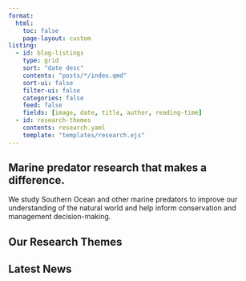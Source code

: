```yaml
---
format:
  html:
    toc: false
    page-layout: custom
listing:
  - id: blog-listings
    type: grid
    sort: "date desc"
    contents: "posts/*/index.qmd"
    sort-ui: false
    filter-ui: false
    categories: false
    feed: false
    fields: [image, date, title, author, reading-time]
  - id: research-themes
    contents: research.yaml
    template: "templates/research.ejs"
---
```


::: {.grid .hero-container style="padding-top: 0;"}
::: {.hero-text .g-start-2 .g-col-10 .g-start-md-2 .g-col-md-8 .g-start-xl-7 .g-col-xl-5 }
# Marine predator research that makes a difference.

We study Southern Ocean and other marine predators to improve our understanding of the natural world and help inform conservation and management decision-making.
:::
:::

::: g-col-12
::: {.grid .page-columns}
## Our Research Themes

::: {#research-themes}
:::

## Latest News

::: {#blog-listings}
:::
:::
:::


